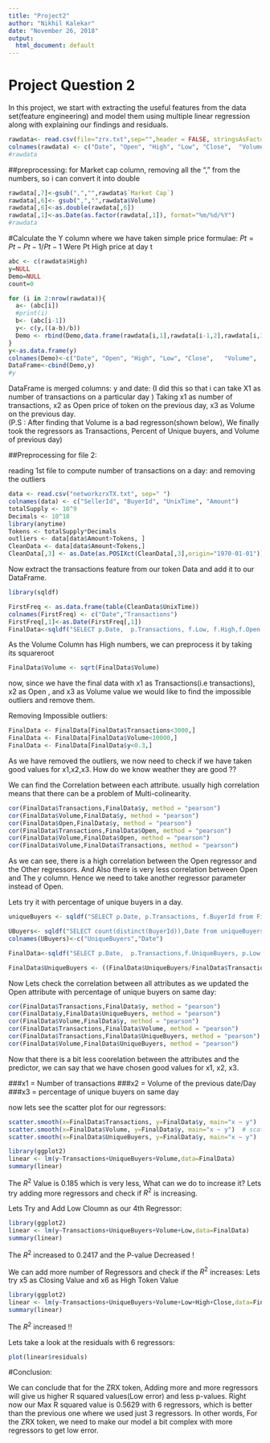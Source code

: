 ```yaml
---
title: "Project2"
author: "Nikhil Kalekar"
date: "November 26, 2018"
output: 
  html_document: default
---
```

# Project Question 2
In this project, we start with extracting the useful features from the data set(feature engineering) and model them using multiple linear regression along with explaining our findings and residuals.

```r

rawdata<- read.csv(file="zrx.txt",sep="",header = FALSE, stringsAsFactors = FALSE)
colnames(rawdata) <- c("Date", "Open", "High", "Low", "Close",	"Volume",	"Market Cap")
#rawdata

```

##preprocessing: 
for Market cap column, removing all the "," from the numbers, so i can convert it into double

```r
rawdata[,7]<-gsub(",","",rawdata$`Market Cap`)
rawdata[,6]<- gsub(",","",rawdata$Volume)
rawdata[,6]<-as.double(rawdata[,6])
rawdata[,1]<-as.Date(as.factor(rawdata[,1]), format="%m/%d/%Y")
#rawdata
```

#Calculate the Y column
where we have taken simple price formulae: 
$Pt=Pt-Pt-1/Pt-1$
Were Pt  High price at day t

```r
abc <- c(rawdata$High)
y=NULL
Demo=NULL
count=0

for (i in 2:nrow(rawdata)){
  a<- (abc[i])
  #print(i)
  b<- (abc[i-1])
  y<- c(y,((a-b)/b))
  Demo <- rbind(Demo,data.frame(rawdata[i,1],rawdata[i-1,2],rawdata[i,3],rawdata[i,4],rawdata[i-1,5],rawdata[i-1,6],rawdata[i-1,7]))
}
y<-as.data.frame(y)
colnames(Demo)<-c("Date", "Open", "High", "Low", "Close",	"Volume",	"Market Cap")
DataFrame<-cbind(Demo,y)
#y
```

DataFrame is merged columns: y and date: (I did this so that i can take X1 as number of transactions on a particular day )
Taking x1 as number of transactions, x2 as Open price of token on the previous day, x3 as Volume on the previous day.  
(P.S : After finding that Volume is a bad regresson(shown below), We finally took the regressors as Transactions, Percent of Unique buyers, and Volume of previous day)

##Preprocessing for file 2:

reading 1st file to compute number of transactions on a day: and removing the outliers

```r
data <- read.csv("networkzrxTX.txt", sep=" ")
colnames(data) <- c("SellerId", "BuyerId", "UnixTime", "Amount")
totalSupply <- 10^9
Decimals <- 10^18
library(anytime)
Tokens <- totalSupply*Decimals
outliers <- data[data$Amount>Tokens, ]
CleanData <- data[data$Amount<Tokens,]
CleanData[,3] <- as.Date(as.POSIXct(CleanData[,3],origin="1970-01-01"))
```

Now extract the transactions feature from our token Data and add it to our DataFrame. 

```r
library(sqldf)

FirstFreq <- as.data.frame(table(CleanData$UnixTime))
colnames(FirstFreq) <- c("Date","Transactions")
FirstFreq[,1]<-as.Date(FirstFreq[,1])
FinalData<-sqldf("SELECT p.Date,  p.Transactions, f.Low, f.High,f.Open,f.Close,f.Volume, f.y from  FirstFreq p INNER JOIN DataFrame f WHERE  p.Date=f.Date")

```

As the Volume Column has High numbers, we can preprocess it by taking its squareroot

```r
FinalData$Volume <- sqrt(FinalData$Volume)
```

now, since we have the final data with x1 as Transactions(i.e transactions), x2 as Open , and x3 as Volume value we would like to find the impossible outliers and remove them.

Removing Impossible outliers:
```r
FinalData <- FinalData[FinalData$Transactions<3000,]
FinalData <- FinalData[FinalData$Volume<10000,]
FinalData <- FinalData[FinalData$y<0.3,]
```
As we have removed the outliers, we now need to check if we have taken good values for x1,x2,x3. How do we know weather they are good ??

We can find the Correlation between each attribute. usually high correlation means that there can be a problem of Multi-colinearity. 
```r
cor(FinalData$Transactions,FinalData$y, method = "pearson")
cor(FinalData$Volume,FinalData$y, method = "pearson")
cor(FinalData$Open,FinalData$y, method = "pearson")
cor(FinalData$Transactions,FinalData$Open, method = "pearson")
cor(FinalData$Volume,FinalData$Open, method = "pearson")
cor(FinalData$Volume,FinalData$Transactions, method = "pearson")
```
 As we can see, there is a high correlation between the Open regressor and the Other regressors. And Also there is very less correlation between Open and The y column. Hence we need to take another regressor parameter instead of Open.

Lets try it with percentage of unique buyers in a day. 

```r
uniqueBuyers <- sqldf("SELECT p.Date, p.Transactions, f.BuyerId from FirstFreq p INNER JOIN CleanData f WHERE p.Date = f.UnixTime")

UBuyers<- sqldf("SELECT count(distinct(BuyerId)),Date from uniqueBuyers group by Date")
colnames(UBuyers)<-c("UniqueBuyers","Date")

FinalData<-sqldf("SELECT p.Date,  p.Transactions,f.UniqueBuyers, p.Low, p.High,p.Open,p.Close,p.Volume, p.y from  FinalData p INNER JOIN UBuyers f WHERE  p.Date=f.Date")

FinalData$UniqueBuyers <- ((FinalData$UniqueBuyers/FinalData$Transactions)*100)
```

Now Lets check the correlation between all attributes as we updated the Open attribute with percentage of unique buyers on same day:

```r
cor(FinalData$Transactions,FinalData$y, method = "pearson")
cor(FinalData$y,FinalData$UniqueBuyers, method = "pearson")
cor(FinalData$Volume,FinalData$y, method = "pearson")
cor(FinalData$Transactions,FinalData$Volume, method = "pearson")
cor(FinalData$Transactions,FinalData$UniqueBuyers, method = "pearson")
cor(FinalData$Volume,FinalData$UniqueBuyers, method = "pearson")
```

Now that there is a bit less coorelation between the attributes and the predictor, we can say that we have chosen good values for x1, x2, x3.

###x1 = Number of transactions
###x2 = Volume of the previous date/Day
###x3 = percentage of unique buyers on same day

now lets see the scatter plot for our regressors:

```r
scatter.smooth(x=FinalData$Transactions, y=FinalData$y, main="x ~ y")  # scatterplot
scatter.smooth(x=FinalData$Volume, y=FinalData$y, main="x ~ y")  # scatterplot
scatter.smooth(x=FinalData$UniqueBuyers, y=FinalData$y, main="x ~ y")  # scatterplot
```

```r
library(ggplot2)
linear <- lm(y~Transactions+UniqueBuyers+Volume,data=FinalData)
summary(linear)
```

The $R^2$ Value is 0.185 which is very less, What can we do to increase it?
Lets try adding more regressors and check if $R^2$ is increasing.

Lets Try and Add Low Cloumn as our 4th Regressor:

```r
library(ggplot2)
linear <- lm(y~Transactions+UniqueBuyers+Volume+Low,data=FinalData)
summary(linear)
```

The $R^2$ increased to 0.2417 and the P-value Decreased !

We can add more number of Regressors and check if the $R^2$ increases:
Lets try x5 as Closing Value and x6 as High Token Value
```r
library(ggplot2)
linear <- lm(y~Transactions+UniqueBuyers+Volume+Low+High+Close,data=FinalData)
summary(linear)

```


The $R^2$ increased !!

Lets take a look at the residuals with 6 regressors:
```r
plot(linear$residuals)
```

#Conclusion:

We can conclude that for the ZRX token, Adding more and more regressors will give us higher R squared values(Low error) and less p-values. Right now our Max R squared value is 0.5629 with 6 regressors, which is better than the previous one where we used just 3 regressors. In other words, For the ZRX token, we need to make our model a bit complex with more regressors to get low error. 
